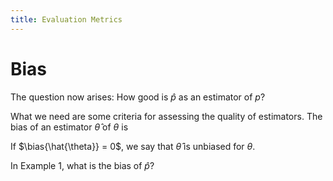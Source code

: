 ```yaml
---
title: Evaluation Metrics
---
```


# Bias

The question now arises: How good is $\hat{p}$ as an estimator of $p$?

What we need are some criteria for assessing the quality of estimators. The bias of an estimator $\hat{\theta}$ of $\theta$ is
\begin{equation}
\bias{\hat{\theta}} = \E{\hat{\theta}} - \theta
\end{equation}

If $\bias{\hat{\theta}} = 0$, we say that $\hat{\theta}$ is unbiased for $\theta$.

In Example 1, what is the bias of $\hat{p}$?
\begin{equation*}
\E{\hat{p}} = \E{\frac{Y}{n}} = \frac{1}{n} \E{Y} = \frac{1}{n} np = p
\end{equation*}